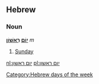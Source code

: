 ==Hebrew==
===Noun===
'''[[יום|יוֹם]] [[ראשון|רִאשׁוֹן]]''' ''m''

# [[Sunday]]

[[Category:Hebrew days of the week]]

[[nl:יום ראשון]]
[[pl:יום ראשון]]